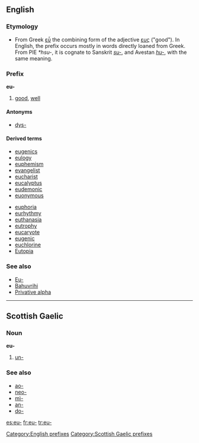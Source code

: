 ==English==

===Etymology===
*From Greek [[εὖ]] the combining form of the adjective [[ευς]] ("good"). In English, the prefix occurs mostly in words directly loaned from Greek. From PIE ''*hsu-'', it is cognate to Sanskrit ''[[su-]]'', and Avestan ''[[hu-]]'', with the same meaning. 

===Prefix===
'''eu-'''

# [[good]], [[well]]

====Antonyms====
*[[dys-]]

====Derived terms====
{{rel-top|terms that begin with ''eu-''}}
*[[eugenics]]
*[[eulogy]]
*[[euphemism]]
*[[evangelist]]
*[[eucharist]]
*[[eucalyptus]]
*[[eudemonic]]
*[[euonymous]]
{{rel-mid}}
*[[euphoria]]
*[[eurhythmy]]
*[[euthanasia]]
*[[eutrophy]] 
*[[eucaryote]]
*[[eugenic]]
*[[euchlorine]]
*[[Eutopia]]
{{rel-bottom}}

===See also===
*[[Eu-]]
*[[Bahuvrihi]]
*[[Privative alpha]]

[[Category:English prefixes]]

----

==Scottish Gaelic==

===Noun===
'''eu-'''

# [[un-]]

===See also===
*[[ao-]]
*[[neo-]]
*[[mì-]]
*[[an-]]
*[[do-]]

[[Category:Scottish Gaelic prefixes]]

[[es:eu-]]
[[fr:eu-]]
[[tr:eu-]]